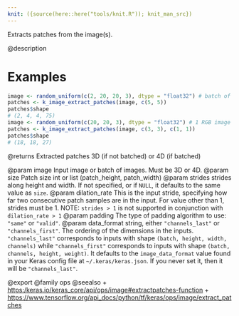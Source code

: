 ```yaml
---
knit: ({source(here::here("tools/knit.R")); knit_man_src})
---
```

Extracts patches from the image(s).

@description

# Examples
```r
image <- random_uniform(c(2, 20, 20, 3), dtype = "float32") # batch of 2 RGB images
patches <- k_image_extract_patches(image, c(5, 5))
patches$shape
# (2, 4, 4, 75)
image <- random_uniform(c(20, 20, 3), dtype = "float32") # 1 RGB image
patches <- k_image_extract_patches(image, c(3, 3), c(1, 1))
patches$shape
# (18, 18, 27)
```

@returns
Extracted patches 3D (if not batched) or 4D (if batched)

@param image Input image or batch of images. Must be 3D or 4D.
@param size Patch size int or list (patch_height, patch_width)
@param strides strides along height and width. If not specified, or
    if `NULL`, it defaults to the same value as `size`.
@param dilation_rate This is the input stride, specifying how far two
    consecutive patch samples are in the input. For value other than 1,
    strides must be 1. NOTE: `strides > 1` is not supported in
    conjunction with `dilation_rate > 1`
@param padding The type of padding algorithm to use: `"same"` or `"valid"`.
@param data_format string, either `"channels_last"` or `"channels_first"`.
    The ordering of the dimensions in the inputs. `"channels_last"`
    corresponds to inputs with shape `(batch, height, width, channels)`
    while `"channels_first"` corresponds to inputs with shape
    `(batch, channels, height, weight)`. It defaults to the
    `image_data_format` value found in your Keras config file at
    `~/.keras/keras.json`. If you never set it, then it will be
    `"channels_last"`.

@export
@family ops
@seealso
+ <https:/keras.io/keras_core/api/ops/image#extractpatches-function>
+ <https://www.tensorflow.org/api_docs/python/tf/keras/ops/image/extract_patches>

